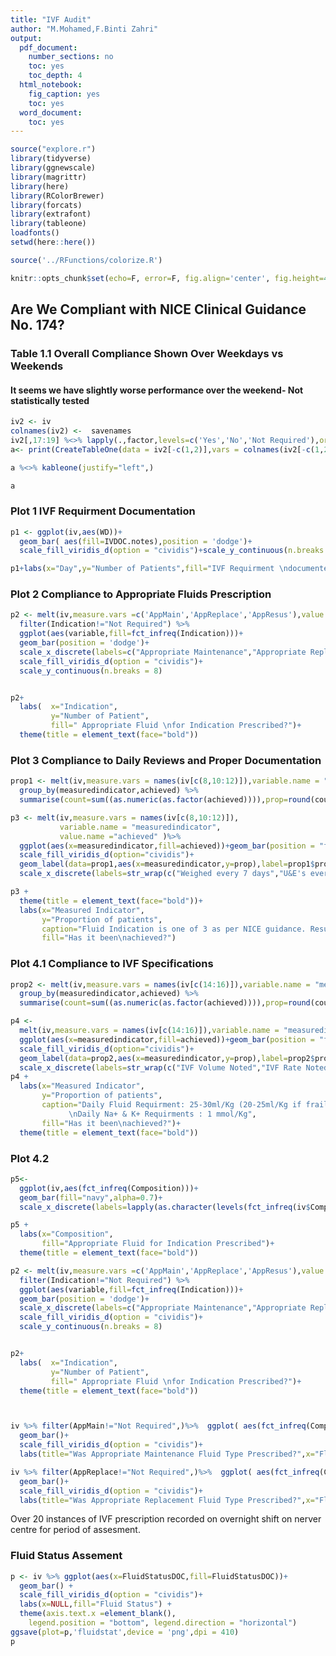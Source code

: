 ```yaml
---
title: "IVF Audit"
author: "M.Mohamed,F.Binti Zahri"
output:
  pdf_document: 
    number_sections: no
    toc: yes
    toc_depth: 4
  html_notebook:
    fig_caption: yes
    toc: yes
  word_document:
    toc: yes
---
```


```r
source("explore.r")
library(tidyverse)
library(ggnewscale)
library(magrittr)
library(here)
library(RColorBrewer)
library(forcats)
library(extrafont)
library(tableone)
loadfonts()
setwd(here::here())

source('../RFunctions/colorize.R')
```
```r
knitr::opts_chunk$set(echo=F, error=F, fig.align='center', fig.height=4.5, fig.width=8, message=FALSE, warning=FALSE, dev='png', dpi=400)
```

\newpage


## Are We Compliant with NICE Clinical Guidance No. 174?

### Table 1.1 Overall Compliance Shown Over Weekdays vs Weekends
#### It seems we have slightly worse performance over the weekend- Not statistically tested
```r
iv2 <- iv
colnames(iv2) <-  savenames
iv2[,17:19] %<>% lapply(.,factor,levels=c('Yes','No','Not Required'),ordered = T)
a<- print(CreateTableOne(data = iv2[-c(1,2)],vars = colnames(iv2[-c(1,2,5)]),strata = colnames(iv2)[5],),printToggle = F,test = F,showAllLevels = T)

a %<>% kableone(justify="left",)

a


```

### Plot 1  IVF Requirment Documentation
```r
p1 <- ggplot(iv,aes(WD))+
  geom_bar( aes(fill=IVDOC.notes),position = 'dodge')+
  scale_fill_viridis_d(option = "cividis")+scale_y_continuous(n.breaks = 8)
```


```r
p1+labs(x="Day",y="Number of Patients",fill="IVF Requirment \ndocumented in notes")+ theme(title = element_text(face="bold"))


```

### Plot 2 Compliance to Appropriate Fluids Prescription
```r
p2 <- melt(iv,measure.vars =c('AppMain','AppReplace','AppResus'),value.name = "Indication") %>%
  filter(Indication!="Not Required") %>%
  ggplot(aes(variable,fill=fct_infreq(Indication)))+
  geom_bar(position = 'dodge')+
  scale_x_discrete(labels=c("Appropriate Maintenance","Appropriate Replacement"))+
  scale_fill_viridis_d(option = "cividis")+
  scale_y_continuous(n.breaks = 8)


p2+ 
  labs(  x="Indication",
         y="Number of Patient",
         fill=" Appropriate Fluid \nfor Indication Prescribed?")+
  theme(title = element_text(face="bold"))
```

### Plot 3 Compliance to Daily Reviews and Proper Documentation
```r
prop1 <- melt(iv,measure.vars = names(iv[c(8,10:12)]),variable.name = "measuredindicator",value.name ="achieved" ) %>%
  group_by(measuredindicator,achieved) %>%
  summarise(count=sum((as.numeric(as.factor(achieved)))),prop=round(count/32,2)) %>% filter(achieved=="Yes")

p3 <- melt(iv,measure.vars = names(iv[c(8,10:12)]),
           variable.name = "measuredindicator",
           value.name ="achieved" )%>% 
  ggplot(aes(x=measuredindicator,fill=achieved))+geom_bar(position = "fill")+
  scale_fill_viridis_d(option="cividis")+
  geom_label(data=prop1,aes(x=measuredindicator,y=prop),label=prop1$prop)+
  scale_x_discrete(labels=str_wrap(c("Weighed every 7 days","U&E's every 24 hours","Fluid Indication Noted In Plan","24 hour fluids prescribed or fluid plan documented"),15))

p3 +
  theme(title = element_text(face="bold"))+
  labs(x="Measured Indicator",
       y="Proportion of patients",
       caption="Fluid Indication is one of 3 as per NICE guidance. Resus. Replace. Maintain",
       fill="Has it been\nachieved?")

```

### Plot 4.1 Compliance to IVF Specifications
```r
prop2 <- melt(iv,measure.vars = names(iv[c(14:16)]),variable.name = "measuredindicator",value.name ="achieved" ) %>%
  group_by(measuredindicator,achieved) %>%
  summarise(count=sum((as.numeric(as.factor(achieved)))),prop=round(count/32,2)) %>% filter(achieved=="Yes")

p4 <- 
  melt(iv,measure.vars = names(iv[c(14:16)]),variable.name = "measuredindicator",value.name ="achieved" ) %>%
  ggplot(aes(x=measuredindicator,fill=achieved))+geom_bar(position = "fill")+
  scale_fill_viridis_d(option="cividis")+
  geom_label(data=prop2,aes(x=measuredindicator,y=prop),label=prop2$prop)+
  scale_x_discrete(labels=str_wrap(c("IVF Volume Noted","IVF Rate Noted","Maintaince dose IV K+ Prescribed"),15))
p4 +
  labs(x="Measured Indicator",
       y="Proportion of patients",
       caption="Daily Fluid Requirment: 25-30ml/Kg (20-25ml/Kg if frail or allowing for HF)
             \nDaily Na+ & K+ Requirments : 1 mmol/Kg",
       fill="Has it been\nachieved?")+
  theme(title = element_text(face="bold"))
```

### Plot 4.2
```r
p5<- 
  ggplot(iv,aes(fct_infreq(Composition)))+
  geom_bar(fill="navy",alpha=0.7)+ 
  scale_x_discrete(labels=lapply(as.character(levels(fct_infreq(iv$Composition))),str_wrap,15))            

p5 +
  labs(x="Composition",
       fill="Appropriate Fluid for Indication Prescribed")+
  theme(title = element_text(face="bold"))
```
```r
p2 <- melt(iv,measure.vars =c('AppMain','AppReplace','AppResus'),value.name = "Indication") %>%
  filter(Indication!="Not Required") %>%
  ggplot(aes(variable,fill=fct_infreq(Indication)))+
  geom_bar(position = 'dodge')+
  scale_x_discrete(labels=c("Appropriate Maintenance","Appropriate Replacement"))+
  scale_fill_viridis_d(option = "cividis")+
  scale_y_continuous(n.breaks = 8)


p2+ 
  labs(  x="Indication",
         y="Number of Patient",
         fill=" Appropriate Fluid \nfor Indication Prescribed?")+
  theme(title = element_text(face="bold"))



iv %>% filter(AppMain!="Not Required",)%>%  ggplot( aes(fct_infreq(Composition),fill=AppMain))+
  geom_bar()+
  scale_fill_viridis_d(option = "cividis")+
  labs(title="Was Appropriate Maintenance Fluid Type Prescribed?",x="Fluid Composittion",fill="Appropriate Maintenance \nFluid Prescribed")

iv %>% filter(AppReplace!="Not Required",)%>%  ggplot( aes(fct_infreq(Composition),fill=AppReplace))+
  geom_bar()+
  scale_fill_viridis_d(option = "cividis")+
  labs(title="Was Appropriate Replacement Fluid Type Prescribed?",x="Fluid Composittion",fill="Appropriate Maintenance \nFluid Prescribed")
```

Over 20 instances of IVF prescription recorded on overnight shift on nerver centre for period of assesment.



### Fluid Status Assement
```r
p <- iv %>% ggplot(aes(x=FluidStatusDOC,fill=FluidStatusDOC))+
  geom_bar() +
  scale_fill_viridis_d(option = "cividis")+
  labs(x=NULL,fill="Fluid Status") + 
  theme(axis.text.x =element_blank(), 
    legend.position = "bottom", legend.direction = "horizontal")
ggsave(plot=p,'fluidstat',device = 'png',dpi = 410)
p

```
